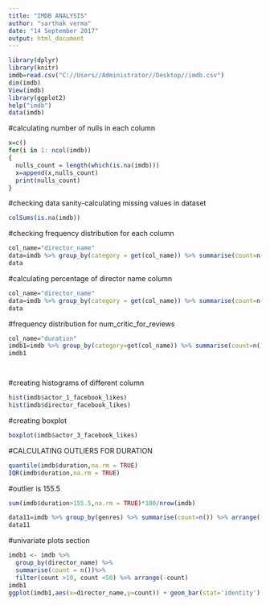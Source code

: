 ---
title: "IMDB ANALYSIS"
author: "sarthak verma"
date: "14 September 2017"
output: html_document
---
```{r}
library(dplyr)
library(knitr)
imdb=read.csv("C://Users//Administrator//Desktop//imdb.csv")
dim(imdb)
View(imdb)
library(ggplot2)
help("imdb")
data(imdb)
```
#calculating number of nulls in each column
```{r}
x=c()
for(i in 1: ncol(imdb))
{
  nulls_count = length(which(is.na(imdb)))
  x=append(x,nulls_count)
  print(nulls_count)
}
```

#checking data sanity-calculating missing values in dataset
```{r}
colSums(is.na(imdb))

```
#checking frequency distribution for each column
```{r}
col_name="director_name"
data=imdb %>% group_by(category = get(col_name)) %>% summarise(count=n())
data

```
#calculating percentage of director name column
```{r}
col_name="director_name"
data=imdb %>% group_by(category = get(col_name)) %>% summarise(count=n() * 100/nrow(imdb))
data
```
#frequency distribution for num_critic_for_reviews
```{r}
col_name="duration"
imdb1=imdb %>% group_by(category=get(col_name)) %>% summarise(count=n() *100/nrow(imdb)) %>% arrange(-count)
imdb1




```
#creating histograms of different column
```{r}
hist(imdb$actor_1_facebook_likes)
hist(imdb$director_facebook_likes)
```
#creating boxplot
```{r}
boxplot(imdb$actor_3_facebook_likes)
```
#CALCULATING OUTLIERS FOR DURATION 
```{r}
quantile(imdb$duration,na.rm = TRUE)
IQR(imdb$duration,na.rm = TRUE)
```

#outlier is 155.5
```{r}
sum(imdb$duration>155.5,na.rm = TRUE)*100/nrow(imdb)
```
```{r}
data11=imdb %>% group_by(genres) %>% summarise(count=n()) %>% arrange(-count)
data11
```
#univariate plots section

```{r}
imdb1 <- imdb %>% 
  group_by(director_name) %>%
  summarise(count = n())%>%
  filter(count >10, count <50) %>% arrange(-count)
imdb1
ggplot(imdb1,aes(x=director_name,y=count)) + geom_bar(stat='identity')
  

```






